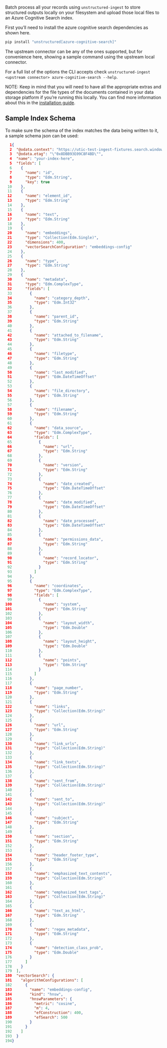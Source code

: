 Batch process all your records using `unstructured-ingest` to store structured outputs locally on your filesystem and upload those local files to an Azure Cognitive Search index.

First you’ll need to install the azure cognitive search dependencies as shown here.

```bash
pip install "unstructured[azure-cognitive-search]"
```

The upstream connector can be any of the ones supported, but for convenience here, showing a sample command using the upstream local connector.


<CodeGroup>

  <AzureCognitiveSearchSh />

  <AzureCognitiveSearchPy />

</CodeGroup>


For a full list of the options the CLI accepts check `unstructured-ingest <upstream connector> azure-cognitive-search --help`.

NOTE: Keep in mind that you will need to have all the appropriate extras and dependencies for the file types of the documents contained in your data storage platform if you’re running this locally. You can find more information about this in the [installation guide](/open-source/installation/overview).

## Sample Index Schema

To make sure the schema of the index matches the data being written to it, a sample schema json can be used:

```json Object description
  1{
  2  "@odata.context": "https://utic-test-ingest-fixtures.search.windows.net/$metadata#indexes/$entity",
  3  "@odata.etag": "\"0x8DBB93E09C8F4BD\"",
  4  "name": "your-index-here",
  5  "fields": [
  6    {
  7      "name": "id",
  8      "type": "Edm.String",
  9      "key": true
 10    },
 11    {
 12      "name": "element_id",
 13      "type": "Edm.String"
 14    },
 15    {
 16      "name": "text",
 17      "type": "Edm.String"
 18    },
 19    {
 20      "name": "embeddings",
 21      "type": "Collection(Edm.Single)",
 22      "dimensions": 400,
 23      "vectorSearchConfiguration": "embeddings-config"
 24    },
 25    {
 26      "name": "type",
 27      "type": "Edm.String"
 28    },
 29    {
 30      "name": "metadata",
 31      "type": "Edm.ComplexType",
 32      "fields": [
 33        {
 34          "name": "category_depth",
 35          "type": "Edm.Int32"
 36        },
 37        {
 38          "name": "parent_id",
 39          "type": "Edm.String"
 40        },
 41        {
 42          "name": "attached_to_filename",
 43          "type": "Edm.String"
 44        },
 45        {
 46          "name": "filetype",
 47          "type": "Edm.String"
 48        },
 49        {
 50          "name": "last_modified",
 51          "type": "Edm.DateTimeOffset"
 52        },
 53        {
 54          "name": "file_directory",
 55          "type": "Edm.String"
 56        },
 57        {
 58          "name": "filename",
 59          "type": "Edm.String"
 60        },
 61        {
 62          "name": "data_source",
 63          "type": "Edm.ComplexType",
 64          "fields": [
 65            {
 66              "name": "url",
 67              "type": "Edm.String"
 68            },
 69            {
 70              "name": "version",
 71              "type": "Edm.String"
 72            },
 73            {
 74              "name": "date_created",
 75              "type": "Edm.DateTimeOffset"
 76            },
 77            {
 78              "name": "date_modified",
 79              "type": "Edm.DateTimeOffset"
 80            },
 81            {
 82              "name": "date_processed",
 83              "type": "Edm.DateTimeOffset"
 84            },
 85            {
 86              "name": "permissions_data",
 87              "type": "Edm.String"
 88            },
 89            {
 90              "name": "record_locator",
 91              "type": "Edm.String"
 92            }
 93          ]
 94        },
 95        {
 96          "name": "coordinates",
 97          "type": "Edm.ComplexType",
 98          "fields": [
 99            {
100              "name": "system",
101              "type": "Edm.String"
102            },
103            {
104              "name": "layout_width",
105              "type": "Edm.Double"
106            },
107            {
108              "name": "layout_height",
109              "type": "Edm.Double"
110            },
111            {
112              "name": "points",
113              "type": "Edm.String"
114            }
115          ]
116        },
117        {
118          "name": "page_number",
119          "type": "Edm.String"
120        },
121        {
122          "name": "links",
123          "type": "Collection(Edm.String)"
124        },
125        {
126          "name": "url",
127          "type": "Edm.String"
128        },
129        {
130          "name": "link_urls",
131          "type": "Collection(Edm.String)"
132        },
133        {
134          "name": "link_texts",
135          "type": "Collection(Edm.String)"
136        },
137        {
138          "name": "sent_from",
139          "type": "Collection(Edm.String)"
140        },
141        {
142          "name": "sent_to",
143          "type": "Collection(Edm.String)"
144        },
145        {
146          "name": "subject",
147          "type": "Edm.String"
148        },
149        {
150          "name": "section",
151          "type": "Edm.String"
152        },
153        {
154          "name": "header_footer_type",
155          "type": "Edm.String"
156        },
157        {
158          "name": "emphasized_text_contents",
159          "type": "Collection(Edm.String)"
160        },
161        {
162          "name": "emphasized_text_tags",
163          "type": "Collection(Edm.String)"
164        },
165        {
166          "name": "text_as_html",
167          "type": "Edm.String"
168        },
169        {
170          "name": "regex_metadata",
171          "type": "Edm.String"
172        },
173        {
174          "name": "detection_class_prob",
175          "type": "Edm.Double"
176        }
177      ]
178    }
179  ],
180  "vectorSearch": {
181    "algorithmConfigurations": [
182      {
183        "name": "embeddings-config",
184        "kind": "hnsw",
185        "hnswParameters": {
186          "metric": "cosine",
187          "m": 4,
188          "efConstruction": 400,
189          "efSearch": 500
190        }
191      }
192    ]
193  }
194}

```
